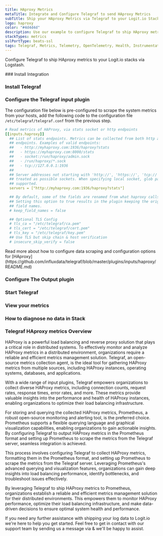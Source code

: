 ```yaml
---
title: HAproxy Metrics
metaTitle: Integrate and Configure Telegraf to send HAproxy Metrics
subTitle: Ship your HAproxy Metrics via Telegraf to your Logit.io Stack
logo: haproxy
color: "#4d4d4d"
description: Use our example to configure Telegraf to ship HAproxy metrics to your Logit.io stacks. Configure Telegraf to send HAproxy metrics to Logstash or Elastic.
stackTypes: metrics
sslPortType: beats-ssl
tags: Telegraf, Metrics, Telemetry, OpenTelemetry, Health, Instrumentation, HAProxy, Load Balancer, Haproxy
---
```


Configure Telegraf to ship HAproxy metrics to your Logit.io stacks via Logstash.

<Steps>
  ### Install Integration
  <InstallIntegration/>

  ### Install Telegraf

  <InstallTelegraf />

  ### Configure the Telegraf input plugin

  The configuration file below is pre-configured to scrape the system metrics from your hosts, add the following code to the configuration file `/etc/telegraf/telegraf.conf` from the previous step.

  ```yaml copy
  # Read metrics of HAProxy, via stats socket or http endpoints
  [[inputs.haproxy]]
    ## List of stats endpoints. Metrics can be collected from both http and socket
    ## endpoints. Examples of valid endpoints:
    ##   - http://myhaproxy.com:1936/haproxy?stats
    ##   - https://myhaproxy.com:8000/stats
    ##   - socket:/run/haproxy/admin.sock
    ##   - /run/haproxy/*.sock
    ##   - tcp://127.0.0.1:1936
    ##
    ## Server addresses not starting with 'http://', 'https://', 'tcp://' will be
    ## treated as possible sockets. When specifying local socket, glob patterns are
    ## supported.
    servers = ["http://myhaproxy.com:1936/haproxy?stats"]

    ## By default, some of the fields are renamed from what haproxy calls them.
    ## Setting this option to true results in the plugin keeping the original
    ## field names.
    # keep_field_names = false

    ## Optional TLS Config
    # tls_ca = "/etc/telegraf/ca.pem"
    # tls_cert = "/etc/telegraf/cert.pem"
    # tls_key = "/etc/telegraf/key.pem"
    ## Use TLS but skip chain & host verification
    # insecure_skip_verify = false
  ```

  <Callout type="info">
    Read more about how to configure data scraping and configuration options for [HAproxy](https://github.com/influxdata/telegraf/blob/master/plugins/inputs/haproxy/README.md)
  </Callout>

  ### Configure The Output plugin

  <TelegrafOutputPlugin />

  ### Start Telegraf

  <StartTelegraf />

  ### View your metrics
  <LaunchStack source="HAproxy_Metrics_via_Telegraf" utmMedium="metrics" utmCampaign="telegraf-HAproxy-metrics" />

  ### How to diagnose no data in Stack

  <DiagnoseNoData />

</Steps>

### Telegraf HAproxy metrics Overview

HAProxy is a powerful load balancing and reverse proxy solution that plays a critical role in distributed systems. To effectively monitor and 
analyze HAProxy metrics in a distributed environment, organizations require a reliable and efficient metrics management solution. Telegraf, an 
open-source metrics collection agent, is the ideal tool for gathering HAProxy metrics from multiple sources, including HAProxy instances, 
operating systems, databases, and applications.

With a wide range of input plugins, Telegraf empowers organizations to collect diverse HAProxy metrics, including connection counts, request 
rates, response times, error rates, and more. These metrics provide valuable insights into the performance and health of HAProxy instances, 
enabling organizations to optimize their load balancing infrastructure.

For storing and querying the collected HAProxy metrics, Prometheus, a robust open-source monitoring and alerting tool, is the preferred choice. 
Prometheus supports a flexible querying language and graphical visualization capabilities, enabling organizations to gain actionable insights. 
By configuring Telegraf to output HAProxy metrics in the Prometheus format and setting up Prometheus to scrape the metrics from the Telegraf 
server, seamless integration is achieved.

This process involves configuring Telegraf to collect HAProxy metrics, formatting them in the Prometheus format, and setting up Prometheus to 
scrape the metrics from the Telegraf server. Leveraging Prometheus's advanced querying and visualization features, organizations can gain deep 
insights into load balancing performance, identify bottlenecks, and troubleshoot issues effectively.

By leveraging Telegraf to ship HAProxy metrics to Prometheus, organizations establish a reliable and efficient metrics management solution for 
their distributed environments. This empowers them to monitor HAProxy performance, optimize their load balancing infrastructure, and make 
data-driven decisions to ensure optimal system health and performance.

If you need any further assistance with shipping your log data to Logit.io we're here to help you get started. Feel free to get in contact with 
our support team by sending us a message via <IntercomButton text="live chat" /> & we'll be happy to assist.